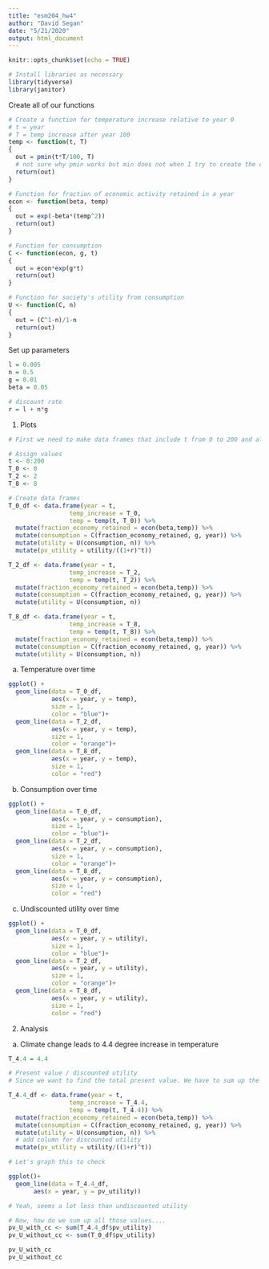 ```yaml
---
title: "esm204_hw4"
author: "David Segan"
date: "5/21/2020"
output: html_document
---
```


```r
knitr::opts_chunk$set(echo = TRUE)
```

```r
# Install libraries as necessary
library(tidyverse)
library(janitor)
```

Create all of our functions
```r

# Create a function for temperature increase relative to year 0
# t = year
# T = temp increase after year 100
temp <- function(t, T) 
{
  out = pmin(t*T/100, T)
  # not sure why pmin works but min does not when I try to create the df
  return(out)
}

# Function for fraction of economic activity retained in a year
econ <- function(beta, temp)
{
  out = exp(-beta*(temp^2))
  return(out)
}

# Function for consumption
C <- function(econ, g, t)
{
  out = econ*exp(g*t)
  return(out)
}

# Function for society's utility from consumption
U <- function(C, n)
{
  out = (C^1-n)/1-n
  return(out)
}

```

Set up parameters
```r
l = 0.005
n = 0.5
g = 0.01
beta = 0.05

# discount rate
r = l + n*g
```


1. Plots

```r
# First we need to make data frames that include t from 0 to 200 and also the BAU_T values for each of our difference scenarios

# Assign values
t <- 0:200
T_0 <- 0
T_2 <- 2
T_8 <- 8

# Create data frames
T_0_df <- data.frame(year = t,
                 temp_increase = T_0,
                 temp = temp(t, T_0)) %>% 
  mutate(fraction_economy_retained = econ(beta,temp)) %>% 
  mutate(consumption = C(fraction_economy_retained, g, year)) %>% 
  mutate(utility = U(consumption, n)) %>% 
  mutate(pv_utility = utility/((1+r)^t))

T_2_df <- data.frame(year = t,
                 temp_increase = T_2,
                 temp = temp(t, T_2)) %>% 
  mutate(fraction_economy_retained = econ(beta,temp)) %>% 
  mutate(consumption = C(fraction_economy_retained, g, year)) %>% 
  mutate(utility = U(consumption, n))

T_8_df <- data.frame(year = t,
                 temp_increase = T_8,
                 temp = temp(t, T_8)) %>% 
  mutate(fraction_economy_retained = econ(beta,temp)) %>% 
  mutate(consumption = C(fraction_economy_retained, g, year)) %>% 
  mutate(utility = U(consumption, n))

```

a. Temperature over time

```r
ggplot() +
  geom_line(data = T_0_df,
            aes(x = year, y = temp),
            size = 1, 
            color = "blue")+
  geom_line(data = T_2_df,
            aes(x = year, y = temp),
            size = 1, 
            color = "orange")+
  geom_line(data = T_8_df,
            aes(x = year, y = temp),
            size = 1, 
            color = "red")
```

b. Consumption over time

```r

ggplot() +
  geom_line(data = T_0_df,
            aes(x = year, y = consumption),
            size = 1, 
            color = "blue")+
  geom_line(data = T_2_df,
            aes(x = year, y = consumption),
            size = 1, 
            color = "orange")+
  geom_line(data = T_8_df,
            aes(x = year, y = consumption),
            size = 1, 
            color = "red")

```

c. Undiscounted utility over time

```r

ggplot() +
  geom_line(data = T_0_df,
            aes(x = year, y = utility),
            size = 1, 
            color = "blue")+
  geom_line(data = T_2_df,
            aes(x = year, y = utility),
            size = 1, 
            color = "orange")+
  geom_line(data = T_8_df,
            aes(x = year, y = utility),
            size = 1, 
            color = "red")


```

2. Analysis

a. Climate change leads to 4.4 degree increase in temperature

```r
T_4.4 = 4.4

# Present value / discounted utility 
# Since we want to find the total present value. We have to sum up the present values of each year's utility. To do this let's create another data frame

T_4.4_df <- data.frame(year = t,
                 temp_increase = T_4.4,
                 temp = temp(t, T_4.4)) %>% 
  mutate(fraction_economy_retained = econ(beta,temp)) %>% 
  mutate(consumption = C(fraction_economy_retained, g, year)) %>% 
  mutate(utility = U(consumption, n)) %>% 
  # add column for discounted utility
  mutate(pv_utility = utility/((1+r)^t)) 

# Let's graph this to check

ggplot()+ 
  geom_line(data = T_4.4_df, 
       aes(x = year, y = pv_utility))

# Yeah, seems a lot less than undiscounted utility

# Now, how do we sum up all those values....
pv_U_with_cc <- sum(T_4.4_df$pv_utility)
pv_U_without_cc <- sum(T_0_df$pv_utility)

pv_U_with_cc
pv_U_without_cc

```

